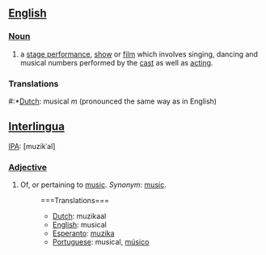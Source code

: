 ==[[English]]==
===[[Noun]]===
#a [[stage performance]], [[show]] or [[film]] which involves singing, dancing and musical numbers performed by the [[cast]] as well as [[acting]].

===Translations===
#:*[[Dutch]]: musical ''m'' (pronounced the same way as in English)

==[[Interlingua]]==
[[IPA]]: [muzikˈal]
===[[Adjective]]===
# Of, or pertaining to [[music]]. ''Synonym'': [[music]].
#:===Translations===
#:*[[Dutch]]: muzikaal
#:*[[English]]: musical
#:*[[Esperanto]]: [[muzika]]
#:*[[Portuguese]]: musical, [[músico]]